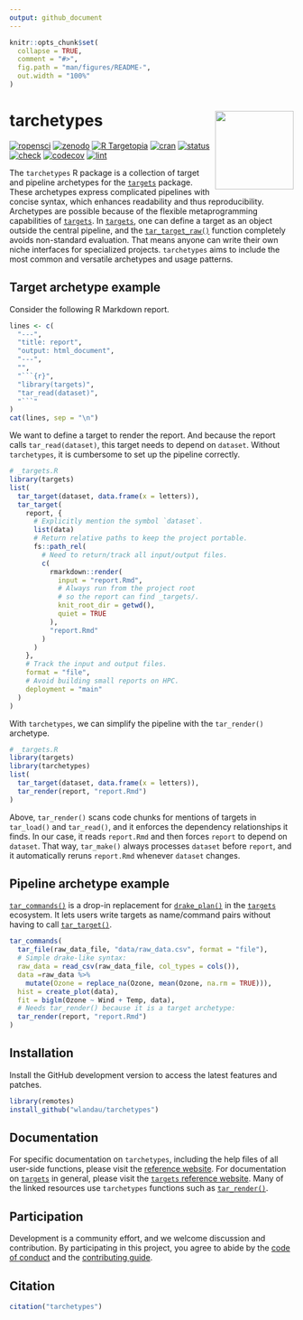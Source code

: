 ```yaml
---
output: github_document
---
```


```r
knitr::opts_chunk$set(
  collapse = TRUE,
  comment = "#>",
  fig.path = "man/figures/README-",
  out.width = "100%"
)
```

# tarchetypes <img src='man/figures/logo.png' align="right" height="139"/>

[![ropensci](https://badges.ropensci.org/401_status.svg)](https://github.com/ropensci/software-review/issues/401)
[![zenodo](https://zenodo.org/badge/282774543.svg)](https://zenodo.org/badge/latestdoi/282774543)
[![R Targetopia](https://img.shields.io/badge/R_Targetopia-member-blue?style=flat&labelColor=gray)](https://wlandau.github.io/targetopia.html)
[![cran](http://www.r-pkg.org/badges/version/tarchetypes)](https://cran.r-project.org/package=tarchetypes)
[![status](https://www.repostatus.org/badges/latest/active.svg)](https://www.repostatus.org/#active)
[![check](https://github.com/wlandau/tarchetypes/workflows/check/badge.svg)](https://github.com/wlandau/tarchetypes/actions?query=workflow%3Acheck)
[![codecov](https://codecov.io/gh/wlandau/tarchetypes/branch/main/graph/badge.svg?token=3T5DlLwUVl)](https://codecov.io/gh/wlandau/targets)
[![lint](https://github.com/wlandau/tarchetypes/workflows/lint/badge.svg)](https://github.com/wlandau/tarchetypes/actions?query=workflow%3Alint)

The `tarchetypes` R package is a collection of target and pipeline archetypes for the [`targets`](https://github.com/wlandau/targets) package. These archetypes express complicated pipelines with concise syntax, which enhances readability and thus reproducibility. Archetypes are possible because of the flexible metaprogramming capabilities of [`targets`](https://github.com/wlandau/targets). In [`targets`](https://github.com/wlandau/targets), one can define a target as an object outside the central pipeline, and the [`tar_target_raw()`](https://wlandau.github.io/targets/reference/tar_target_raw.html) function completely avoids non-standard evaluation. That means anyone can write their own niche interfaces for specialized projects. `tarchetypes` aims to include the most common and versatile archetypes and usage patterns.

## Target archetype example

Consider the following R Markdown report.

```r
lines <- c(
  "---",
  "title: report",
  "output: html_document",
  "---",
  "",
  "```{r}",
  "library(targets)",
  "tar_read(dataset)",
  "```"
)
cat(lines, sep = "\n")
```

We want to define a target to render the report. And because the report calls `tar_read(dataset)`, this target needs to depend on `dataset`. Without `tarchetypes`, it is cumbersome to set up the pipeline correctly.

```r
# _targets.R
library(targets)
list(
  tar_target(dataset, data.frame(x = letters)),
  tar_target(
    report, {
      # Explicitly mention the symbol `dataset`.
      list(data)
      # Return relative paths to keep the project portable.
      fs::path_rel(
        # Need to return/track all input/output files.
        c( 
          rmarkdown::render(
            input = "report.Rmd",
            # Always run from the project root
            # so the report can find _targets/.
            knit_root_dir = getwd(),
            quiet = TRUE
          ),
          "report.Rmd"
        )
      )
    },
    # Track the input and output files.
    format = "file",
    # Avoid building small reports on HPC.
    deployment = "main"
  )
)
```

With `tarchetypes`, we can simplify the pipeline with the `tar_render()` archetype.

```r
# _targets.R
library(targets)
library(tarchetypes)
list(
  tar_target(dataset, data.frame(x = letters)),
  tar_render(report, "report.Rmd")
)
```

Above, `tar_render()` scans code chunks for mentions of targets in `tar_load()` and `tar_read()`, and it enforces the dependency relationships it finds. In our case, it reads `report.Rmd` and then forces `report` to depend on `dataset`. That way, `tar_make()` always processes `dataset` before `report`, and it automatically reruns `report.Rmd` whenever `dataset` changes.

## Pipeline archetype example

[`tar_commands()`](https://wlandau.github.io/tarchetypes/reference/tar_commands.html) is a drop-in replacement for [`drake_plan()`](https://docs.ropensci.org/drake/reference/drake_plan.html) in the [`targets`](https://github.com/wlandau/targets) ecosystem. 
It lets users write targets as name/command pairs without having to call [`tar_target()`](https://wlandau.github.io/tarchetypes/reference/tar_target.html).

```r
tar_commands(
  tar_file(raw_data_file, "data/raw_data.csv", format = "file"),
  # Simple drake-like syntax:
  raw_data = read_csv(raw_data_file, col_types = cols()),
  data =raw_data %>%
    mutate(Ozone = replace_na(Ozone, mean(Ozone, na.rm = TRUE))),
  hist = create_plot(data),
  fit = biglm(Ozone ~ Wind + Temp, data),
  # Needs tar_render() because it is a target archetype:
  tar_render(report, "report.Rmd")
)
```

## Installation

Install the GitHub development version to access the latest features and patches.

```r
library(remotes)
install_github("wlandau/tarchetypes")
```

## Documentation

For specific documentation on `tarchetypes`, including the help files of all user-side functions, please visit the [reference website](https://wlandau.github.io/tarchetypes/). For documentation on [`targets`](https://github.com/wlandau/targets) in general, please visit the [`targets` reference website](https://wlandau.github.io/targets). Many of the linked resources use `tarchetypes` functions such as [`tar_render()`](https://wlandau.github.io/tarchetypes/reference/tar_render.html).

## Participation

Development is a community effort, and we welcome discussion and contribution. By participating in this project, you agree to abide by the [code of conduct](https://github.com/wlandau/tarchetypes/blob/main/CODE_OF_CONDUCT.md) and the [contributing guide](https://github.com/wlandau/tarchetypes/blob/main/CONTRIBUTING.md).

## Citation

```r
citation("tarchetypes")
```
